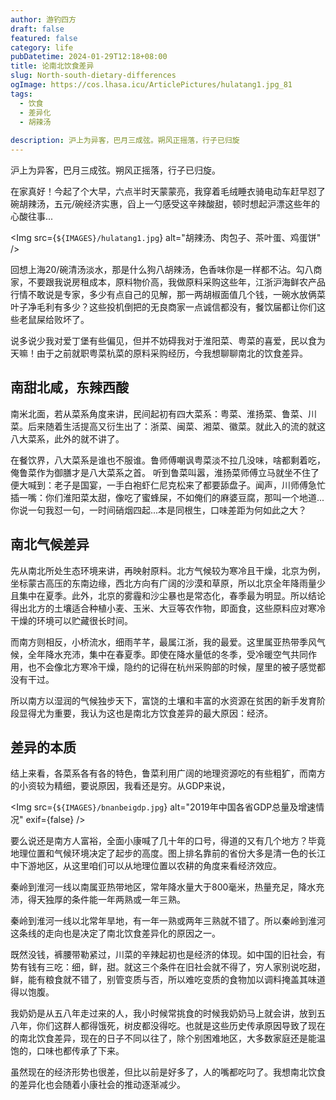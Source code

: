 ```yaml
---
author: 游钓四方
draft: false
featured: false
category: life
pubDatetime: 2024-01-29T12:18+08:00
title: 论南北饮食差异
slug: North-south-dietary-differences
ogImage: https://cos.lhasa.icu/ArticlePictures/hulatang1.jpg_81
tags:
  - 饮食
  - 差异化
  - 胡辣汤
  
description: 沪上为异客，巴月三成弦。朔风正摇落，行子已归旋
---
```



沪上为异客，巴月三成弦。朔风正摇落，行子已归旋。

在家真好！今起了个大早，六点半时天蒙蒙亮，我穿着毛绒睡衣骑电动车赶早怼了碗胡辣汤，五元/碗经济实惠，舀上一勺感受这辛辣酸甜，顿时想起沪漂这些年的心酸往事...

<Img src={`${IMAGES}/hulatang1.jpg`} alt="胡辣汤、肉包子、茶叶蛋、鸡蛋饼" />

回想上海20/碗清汤淡水，那是什么狗八胡辣汤，色香味你是一样都不沾。勾八商家，不要跟我说房租成本，原料物价高，我做原料采购这些年，江浙沪海鲜农产品行情不敢说是专家，多少有点自己的见解，那一两胡椒面值几个钱，一碗水放俩菜叶子净毛利有多少？这些投机倒把的无良商家一点诚信都没有，餐饮届都让你们这些老鼠屎给败坏了。

说多说少我对爱丁堡有些偏见，但并不妨碍我对于淮阳菜、粤菜的喜爱，民以食为天嘛！由于之前就职粤菜杭菜的原料采购经历，今我想聊聊南北的饮食差异。

## 南甜北咸，东辣西酸

南米北面，若从菜系角度来讲，民间起初有四大菜系：粤菜、淮扬菜、鲁菜、川菜。后来随着生活提高又衍生出了：浙菜、闽菜、湘菜、徽菜。就此入的流的就这八大菜系，此外的就不讲了。

在餐饮界，八大菜系是谁也不服谁。鲁师傅嘲讽粤菜淡不拉几没味，啥都剩着吃，俺鲁菜作为御膳才是八大菜系之首。
听到鲁菜叫嚣，淮扬菜师傅立马就坐不住了便大喊到：老子是国宴，一手白袍虾仁尼克松来了都要舔盘子。闻声，川师傅急忙插一嘴：你们淮阳菜太甜，像吃了蜜蜂屎，不如俺们的麻婆豆腐，那叫一个地道...你说一句我怼一句，一时间硝烟四起...本是同根生，口味差距为何如此之大？

## 南北气候差异

先从南北所处生态环境来讲，再映射原料。北方气候较为寒冷且干燥，北京为例，坐标蒙古高压的东南边缘，西北方向有广阔的沙漠和草原，所以北京全年降雨量少且集中在夏季。此外，北京的雾霾和沙尘暴也是常态化，春季最为明显。所以结论得出北方的土壤适合种植小麦、玉米、大豆等农作物，即面食，这些原料应对寒冷干燥的环境可以贮藏很长时间。

而南方则相反，小桥流水，细雨芊芊，最属江浙，我的最爱。这里属亚热带季风气候，全年降水充沛，集中在春夏季。即使在降水量低的冬季，受冷暖空气共同作用，也不会像北方寒冷干燥，隐约的记得在杭州采购部的时候，屋里的被子感觉都没有干过。

所以南方以湿润的气候独步天下，富饶的土壤和丰富的水资源在贫困的新手发育阶段显得尤为重要，我认为这也是南北方饮食差异的最大原因：经济。

## 差异的本质

结上来看，各菜系各有各的特色，鲁菜利用广阔的地理资源吃的有些粗犷，而南方的小资较为精细，要说原因，我看还是穷。从GDP来说，

<Img src={`${IMAGES}/bnanbeigdp.jpg`} alt="2019年中国各省GDP总量及增速情况" exif={false} />

要么说还是南方人富裕，全面小康喊了几十年的口号，得道的又有几个地方？毕竟地理位置和气候环境决定了起步的高度。图上排名靠前的省份大多是清一色的长江中下游地区，从这里咱们可以从地理位置以农耕的角度来看经济效应。

秦岭到淮河一线以南属亚热带地区，常年降水量大于800毫米，热量充足，降水充沛，得天独厚的条件能一年两熟或一年三熟。

秦岭到淮河一线以北常年旱地，有一年一熟或两年三熟就不错了。所以秦岭到淮河这条线的走向也是决定了南北饮食差异化的原因之一。

既然没钱，裤腰带勒紧过，川菜的辛辣起初也是经济的体现。如中国的旧社会，有势有钱有三吃：细，鲜，甜。就这三个条件在旧社会就不得了，穷人家别说吃甜，鲜，能有粮食就不错了，别管变质与否，所以难吃变质的食物加以调料掩盖其味道得以饱腹。

我奶奶是从五八年走过来的人，我小时候常挑食的时候我奶奶马上就会讲，放到五八年，你们这群人都得饿死，树皮都没得吃。也就是这些历史传承原因导致了现在的南北饮食差异，现在的日子不同以往了，除个别困难地区，大多数家庭还是能温饱的，口味也都传承了下来。

虽然现在的经济形势也很差，但比以前是好多了，人的嘴都吃叼了。我想南北饮食的差异化也会随着小康社会的推动逐渐减少。